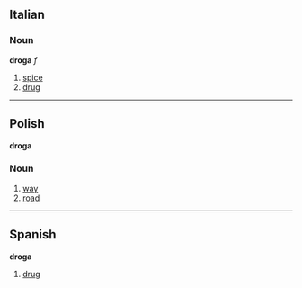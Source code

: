 ==Italian==
===Noun===
'''droga''' ''f''
#[[spice]]
#[[drug]]

----
==Polish==
'''droga'''

===Noun===

# [[way]]
# [[road]]

----
==Spanish==
'''droga'''

# [[drug]]